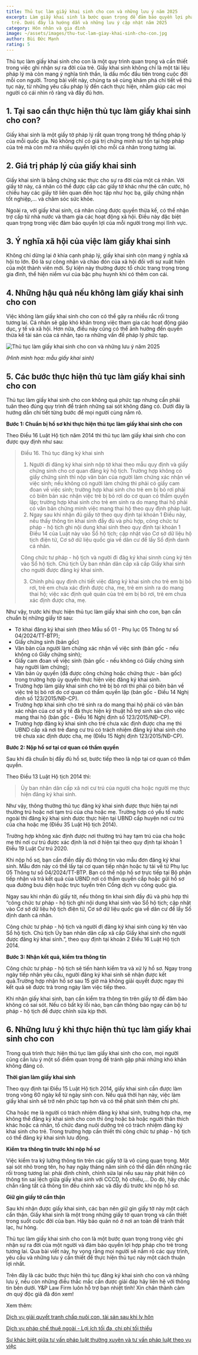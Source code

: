 ```yaml
---
title: Thủ tục làm giấy khai sinh cho con và những lưu ý năm 2025
excerpt: Làm giấy khai sinh là bước quan trọng để đảm bảo quyền lợi pháp lý cho
  trẻ. Dưới đây là hướng dẫn và những lưu ý cập nhật năm 2025
category: Hôn nhân và gia đình
image: ~/assets/images/thu-tuc-lam-giay-khai-sinh-cho-con.jpg
author: Bùi Đức Mạnh
rating: 5
---
```

Thủ tục làm giấy khai sinh cho con là một quy trình quan trọng và cần thiết trong việc ghi nhận sự ra đời của trẻ. Giấy khai sinh không chỉ là một tài liệu pháp lý mà còn mang ý nghĩa tinh thần, là dấu mốc đầu tiên trong cuộc đời mỗi con người. Trong bài viết này, chúng ta sẽ cùng khám phá chi tiết về thủ tục này, từ những yêu cầu pháp lý đến cách thực hiện, nhằm giúp các mọi người có cái nhìn rõ ràng và đầy đủ hơn.

## 1. Tại sao cần thực hiện thủ tục làm giấy khai sinh cho con?

Giấy khai sinh là một giấy tờ pháp lý rất quan trọng trong hệ thống pháp lý của mỗi quốc gia. Nó không chỉ có giá trị chứng minh sự tồn tại hợp pháp của trẻ mà còn mở ra nhiều quyền lợi cho mỗi cá nhân trong tương lai.

## 2. Giá trị pháp lý của giấy khai sinh

Giấy khai sinh là bằng chứng xác thực cho sự ra đời của một cá nhân. Với giấy tờ này, cá nhân có thể được cấp các giấy tờ khác như thẻ căn cước, hộ chiếu hay các giấy tờ liên quan đến học tập như học bạ, giấy chứng nhận tốt nghiệp,... và chăm sóc sức khỏe.

Ngoài ra, với giấy khai sinh, cá nhân cũng được quyền thừa kế, có thể nhận trợ cấp từ nhà nước và tham gia các hoạt động xã hội. Điều này đặc biệt quan trọng trong việc đảm bảo quyền lợi của mỗi người trong mọi lĩnh vực.

## 3. Ý nghĩa xã hội của việc làm giấy khai sinh

Không chỉ dừng lại ở khía cạnh pháp lý, giấy khai sinh còn mang ý nghĩa xã hội to lớn. Đó là sự công nhận và chào đón của xã hội đối với sự xuất hiện của một thành viên mới. Sự kiện này thường được tổ chức trang trọng trong gia đình, thể hiện niềm vui của bậc phụ huynh khi có thêm con cái.

## 4. Những hậu quả nếu không làm giấy khai sinh cho con

Việc không làm giấy khai sinh cho con có thể gây ra nhiều rắc rối trong tương lai. Cá nhân sẽ gặp khó khăn trong việc tham gia các hoạt động giáo dục, y tế và xã hội. Hơn nữa, điều này cũng có thể ảnh hưởng đến quyền thừa kế tài sản của cá nhân, tạo ra những vấn đề pháp lý phức tạp.

![Thủ tục làm giấy khai sinh cho con và những lưu ý năm 2025](~/assets/images/thu-tuc-lam-giay-khai-sinh-cho-con.jpg "Thủ tục làm giấy khai sinh cho con và những lưu ý năm 2025")

*(Hình minh họa: mẫu giấy khai sinh)*

## 5. Các bước thực hiện thủ tục làm giấy khai sinh cho con

Thủ tục làm giấy khai sinh cho con không quá phức tạp nhưng cần phải tuân theo đúng quy trình để tránh những sai sót không đáng có. Dưới đây là hướng dẫn chi tiết từng bước để mọi người cùng nắm rõ.

**Bước 1: Chuẩn bị hồ sơ khi thực hiện thủ tục làm giấy khai sinh cho con**

Theo Điều 16 Luật Hộ tịch năm 2014 thì thủ tục làm giấy khai sinh cho con được quy định như sau: 

> Điều 16. Thủ tục đăng ký khai sinh
>
> 1. Người đi đăng ký khai sinh nộp tờ khai theo mẫu quy định và giấy chứng sinh cho cơ quan đăng ký hộ tịch. Trường hợp không có giấy chứng sinh thì nộp văn bản của người làm chứng xác nhận về việc sinh; nếu không có người làm chứng thì phải có giấy cam đoan về việc sinh; trường hợp khai sinh cho trẻ em bị bỏ rơi phải có biên bản xác nhận việc trẻ bị bỏ rơi do cơ quan có thẩm quyền lập; trường hợp khai sinh cho trẻ em sinh ra do mang thai hộ phải có văn bản chứng minh việc mang thai hộ theo quy định pháp luật.
> 2. Ngay sau khi nhận đủ giấy tờ theo quy định tại khoản 1 Điều này, nếu thấy thông tin khai sinh đầy đủ và phù hợp, công chức tư pháp - hộ tịch ghi nội dung khai sinh theo quy định tại khoản 1 Điều 14 của Luật này vào Sổ hộ tịch; cập nhật vào Cơ sở dữ liệu hộ tịch điện tử, Cơ sở dữ liệu quốc gia về dân cư để lấy Số định danh cá nhân.
>
> Công chức tư pháp - hộ tịch và người đi đăg ký khai sinnh cùng ký tên vào Sổ hộ tịch. Chủ tịch Ủy ban nhân dân cấp xã cấp Giấy khai sinh cho người được đăng ký khai sinh.
>
> 3. Chính phủ quy định chi tiết việc đăng ký khai sinh cho trẻ em bị bỏ rơi, trẻ em chưa xác định được cha, mẹ, trẻ em sinh ra do mang thai hộ; việc xác định quê quán của trẻ em bị bỏ rơi, trẻ em chưa xác định được cha, mẹ.

Như vậy, trước khi thực hiện thủ tục làm giấy khai sinh cho con, bạn cần chuẩn bị những giấy tờ sau:

* Tờ khai đăng ký khai sinh (theo Mẫu số 01 - Phụ lục 05 Thông tư số 04/2024/TT-BTP);
* Giấy chứng sinh (bản gốc)
* Văn bản của người làm chứng xác nhận về việc sinh (bản gốc - nếu không có Giấy chứng sinh);
* Giấy cam đoan về việc sinh (bản gốc - nếu không có Giấy chứng sinh hay người làm chứng);
* Văn bản ủy quyền (đã được công chứng hoặc chứng thực - bản gốc) trong trường hợp ủy quyền thực hiện việc đăng ký khai sinh.
* Trường hợp làm giấy khai sinh cho trẻ bị bỏ rơi thì phải có biên bản về việc trẻ bị bỏ rơi do cơ quan có thẩm quyền lập (bản gốc - Điều 14 Nghị định số 123/2015/NĐ-CP).
* Trường hợp khai sinh cho trẻ sinh ra do mang thai hộ phải có văn bản xác nhận của cơ sở y tế đã thực hiện kỹ thuật hỗ trợ sinh sản cho việc mang thai hộ (bản gốc - Điều 16 Nghị định số 123/2015/NĐ-CP).
* Trường hợp đăng ký khai sinh cho trẻ chưa xác định được cha mẹ thì UBND cấp xã nơi trẻ đang cư trú có trách nhiệm đăng ký khai sinh cho trẻ chưa xác định được cha, mẹ (Điều 15 Nghị định 123/2015/NĐ-CP).

**Bước 2: Nộp hồ sơ tại cơ quan có thẩm quyền** 

Sau khi đã chuẩn bị đầy đủ hồ sơ, bước tiếp theo là nộp tại cơ quan có thẩm quyền. 

Theo Điều 13 Luật Hộ tịch 2014 thì:

>  Ủy ban nhân dân cấp xã nơi cư trú của người cha hoặc người mẹ thực hiện đăng ký khai sinh.

Như vậy, thông thường thủ tục đăng ký khai sinh được thực hiện tại nơi thường trú hoặc nơi tạm trú của cha hoặc mẹ. Trường hợp có yếu tố nước ngoài thì đăng ký khai sinh được thực hiện tại UBND cấp huyện nơi cư trú của cha hoặc mẹ (Điều 35 Luật Hộ tịch 2014).

Trường hợp không xác định được nơi thường trú hay tạm trú của cha hoặc mẹ thì nơi cư trú được xác định là nơi ở hiện tại theo quy định tại khoản 1 Điều 19 Luật Cư trú 2020.

Khi nộp hồ sơ, bạn cần điền đầy đủ thông tin vào mẫu đơn đăng ký khai sinh. Mẫu đơn này có thể lấy tại cơ quan tiếp nhận hoặc tự tải về từ Phụ lục 05 Thông tư số 04/2024/TT-BTP. Bạn có thể nộp hồ sơ trực tiếp tại Bộ phận tiếp nhận và trả kết quả của UBND nơi có thẩm quyền cấp hoặc gửi hồ sơ qua đường bưu điện hoặc trực tuyến trên Cổng dịch vụ công quốc gia.

Ngay sau khi nhận đủ giấy tờ, nếu thông tin khai sinh đầy đủ và phù hợp thì “công chức tư pháp - hộ tịch ghi nội dung khai sinh vào Sổ hộ tịch; cập nhật vào Cơ sở dữ liệu hộ tịch điện tử, Cơ sở dữ liệu quốc gia về dân cư để lấy Số định danh cá nhân.

Công chức tư pháp - hộ tịch và người đi đăng ký khai sinh cùng ký tên vào Sổ hộ tịch. Chủ tịch Ủy ban nhân dân cấp xã cấp Giấy khai sinh cho người được đăng ký khai sinh.”, theo quy định tại khoản 2 Điều 16 Luật Hộ tịch 2014.

**Bước 3: Nhận kết quả, kiểm tra thông tin**

Công chức tư pháp - hộ tịch sẽ tiến hành kiểm tra và xử lý hồ sơ. Ngay trong ngày tiếp nhận yêu cầu, người đăng ký khai sinh sẽ nhận được kết quả.Trường hợp nhận hồ sơ sau 15 giờ mà không giải quyết được ngay thì kết quả sẽ được trả trong ngày làm việc tiếp theo.

Khi nhận giấy khai sinh, bạn cần kiểm tra thông tin trên giấy tờ để đảm bảo không có sai sót. Nếu có bất kỳ lỗi nào, bạn cần thông báo ngay cán bộ tư pháp - hộ tịch để được chỉnh sửa kịp thời.

## 6. Những lưu ý khi thực hiện thủ tục làm giấy khai sinh cho con

Trong quá trình thực hiện thủ tục làm giấy khai sinh cho con, mọi người cũng cần lưu ý một số điểm quan trọng để tránh gặp phải những khó khăn không đáng có.

**Thời gian làm giấy khai sinh**

Theo quy định tại Điều 15 Luật Hộ tịch 2014, giấy khai sinh cần được làm trong vòng 60 ngày kể từ ngày sinh con. Nếu quá thời hạn này, việc làm giấy khai sinh sẽ trở nên phức tạp hơn và có thể phát sinh thêm chi phí.

Cha hoặc mẹ là người có trách nhiệm đăng ký khai sinh, trường hợp cha, mẹ không thể đăng ký khai sinh cho con thì ông hoặc bà hoặc người thân thích khác hoặc cá nhân, tổ chức đang nuôi dưỡng trẻ có trách nhiệm đăng ký khai sinh cho trẻ. Trong trường hợp cần thiết thì công chức tư pháp - hộ tịch có thể đăng ký khai sinh lưu động.

**Kiểm tra thông tin trước khi nộp hồ sơ**

Việc kiểm tra kỹ lưỡng thông tin trên các giấy tờ là vô cùng quan trọng. Một sai sót nhỏ trong tên, họ hay ngày tháng năm sinh có thể dẫn đến những rắc rối trong tương lai: phải đính chính, chỉnh sửa lại nếu sau này phát hiện có thông tin sai lệch giữa giấy khai sinh với CCCD, hộ chiếu,... Do đó, hãy chắc chắn rằng tất cả thông tin đều chính xác và đầy đủ trước khi nộp hồ sơ.

**Giữ gìn giấy tờ cẩn thận**

Sau khi nhận được giấy khai sinh, các bạn nên giữ gìn giấy tờ này một cách cẩn thận. Giấy khai sinh là một trong những giấy tờ quan trọng và cần thiết trong suốt cuộc đời của bạn. Hãy bảo quản nó ở nơi an toàn để tránh thất lạc, hư hỏng.

Thủ tục làm giấy khai sinh cho con là một bước quan trọng trong việc ghi nhận sự ra đời của một người và đảm bảo quyền lợi hợp pháp cho trẻ trong tương lai. Qua bài viết này, hy vọng rằng mọi người sẽ nắm rõ các quy trình, yêu cầu và những lưu ý cần thiết để thực hiện thủ tục này một cách thuận lợi nhất.

Trên đây là các bước thực hiện thủ tục đăng ký khai sinh cho con và những lưu ý, nếu còn những điều thắc mắc cần được giải đáp hãy liên hệ với thông tin bên dưới. Y&P Law Firm luôn hỗ trợ bạn nhiệt tình! Xin chân thành cảm ơn quý độc giả đã đón xem!

Xem thêm: 

[Dịch vụ giải quyết tranh chấp nuôi con, tài sản sau khi ly hôn](https://yplawfirm.vn/phap-ly/dich-vu-giai-quyet-tranh-chap-nuoi-con-tai-san-sau-khi-ly-hon)

[Dịch vụ pháp chế thuê ngoài - Lợi ích tối đa, chi phí tối thiểu](https://yplawfirm.vn/tu-van-thuong-xuyen/dich-vu-phap-che-thue-ngoai-loi-ich-toi-da-chi-phi-toi-thieu)

[Sự khác biệt giữa tư vấn pháp luật thường xuyên và tư vấn pháp luật theo vụ việc](https://yplawfirm.vn/tu-van-thuong-xuyen/su-khac-biet-giua-tu-van-phap-luat-thuong-xuyen-va-tu-van-phap-luat-theo-vu-viec)
